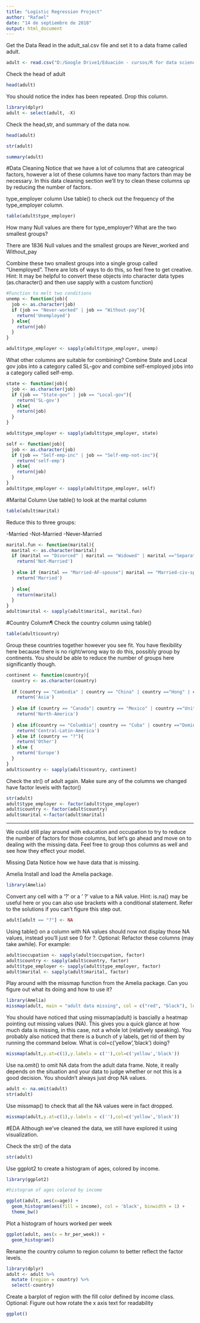 ```yaml
---
title: "Logistic Regression Project"
author: "Rafael"
date: "14 de septiembre de 2018"
output: html_document
---
```


Get the Data
Read in the adult_sal.csv file and set it to a data frame called adult.
```r
adult <- read.csv("D:/Google Drive1/Eduación - cursos/R for data science/R-Course-HTML-Notes/R-Course-HTML-Notes/R-for-Data-Science-and-Machine-Learning/Training Exercises/Machine Learning Projects/CSV files for ML Projects/adult_sal.csv")
```

Check the head of adult
```r
head(adult)
```

You should notice the index has been repeated. Drop this column.
```r
library(dplyr)
adult <- select(adult, -X)
```

Check the head,str, and summary of the data now.
```r
head(adult)

str(adult)

summary(adult)
```

#Data Cleaning
Notice that we have a lot of columns that are cateogrical factors, however a lot of these columns have too many factors than may be necessary. In this data cleaning section we'll try to clean these columns up by reducing the number of factors.

type_employer column
Use table() to check out the frequency of the type_employer column.

```r
table(adult$type_employer)
```

How many Null values are there for type_employer? What are the two smallest groups?

There are 1836 Null values and the smallest groups are Never_worked and Without_pay

Combine these two smallest groups into a single group called "Unemployed". There are lots of ways to do this, so feel free to get creative. Hint: It may be helpful to convert these objects into character data types (as.character() and then use sapply with a custom function)

```r
#Function to melt two conditions
unemp <- function(job){
  job <- as.character(job)
  if (job == "Never-worked" | job == "Without-pay"){
    return('Unemployed')
  } else{
    return(job)
  }
}

adult$type_employer <- sapply(adult$type_employer, unemp)

```

What other columns are suitable for combining? Combine State and Local gov jobs into a category called SL-gov and combine self-employed jobs into a category called self-emp.

```r
state <- function(job){
  job <- as.character(job)
  if (job == "State-gov" | job == "Local-gov"){
    return('SL-gov')
  } else{
    return(job)
  }
}

adult$type_employer <- sapply(adult$type_employer, state)

self <- function(job){
  job <- as.character(job)
  if (job == "Self-emp-inc" | job == "Self-emp-not-inc"){
    return('self-emp')
  } else{
    return(job)
  }
}
adult$type_employer <- sapply(adult$type_employer, self)
```


#Marital Column
Use table() to look at the marital column
```r
table(adult$marital)
```

Reduce this to three groups:

-Married
-Not-Married
-Never-Married
```r
marital.fun <- function(marital){
  marital <- as.character(marital)
  if (marital == "Divorced" | marital == "Widowed" | marital =="Separated"){
    return('Not-Married')
  
  } else if (marital == "Married-AF-spouse"| marital == "Married-civ-spouse"| marital =="Married-spouse-absent") {
    return('Married')
  
  } else{
    return(marital)
  }
}
adult$marital <- sapply(adult$marital, marital.fun)
```

#Country Column¶
Check the country column using table()
```r
table(adult$country)
```

Group these countries together however you see fit. You have flexibility here because there is no right/wrong way to do this, possibly group by continents. You should be able to reduce the number of groups here significantly though.
```r
continent <- function(country){
  country <- as.character(country)
  
  if (country == "Cambodia" | country == "China" | country =="Hong" | country =="India" | country =="Iran" | country =="Japan"| country =="Laos"| country =="Philippines"| country =="Taiwan"|country =="Thailand"| country =="Vietnam"){
    return('Asia')
  
  } else if (country == "Canada"| country == "Mexico" | country =="United-States"| country == "Outlying-US(Guam-USVI-etc)") {
    return('North-America')
  
  } else if(country == "Columbia"| country == "Cuba" | country =="Dominican-Republic"| country == "Ecuador"| country == "El-Salvador"| country == "Guatemala"| country == "Haiti"| country == "Honduras"| country == "Jamaica"| country == "Nicaragua"| country == "Peru"| country == "Puerto-Rico"| country == "South"| country == "Trinidad&Tobago") {
    return('Central-Latin-America')
  } else if (country == "?"){
    return('Other')
  } else {
    return('Europe')
  }
}
adult$country <- sapply(adult$country, continent)
```

Check the str() of adult again. Make sure any of the columns we changed have factor levels with factor()

```r
str(adult)
adult$type_employer <- factor(adult$type_employer)
adult$country <- factor(adult$country)
adult$marital <-factor(adult$marital)

```
_______________
We could still play around with education and occupation to try to reduce the number of factors for those columns, but let's go ahead and move on to dealing with the missing data. Feel free to group thos columns as well and see how they effect your model.

Missing Data
Notice how we have data that is missing.

Amelia
Install and load the Amelia package.
```r
library(Amelia)
```

Convert any cell with a '?' or a ' ?' value to a NA value. Hint: is.na() may be useful here or you can also use brackets with a conditional statement. Refer to the solutions if you can't figure this step out.
```r
adult[adult == "?"] <- NA

```

Using table() on a column with NA values should now not display those NA values, instead you'll just see 0 for ?. Optional: Refactor these columns (may take awhile). For example:
```r
adult$occupation <- sapply(adult$occupation, factor)
adult$country <- sapply(adult$country, factor)
adult$type_employer <- sapply(adult$type_employer, factor)
adult$marital <- sapply(adult$marital, factor)

```

Play around with the missmap function from the Amelia package. Can you figure out what its doing and how to use it?
```r
library(Amelia)
missmap(adult, main = "adult data missing", col = c("red", "black"), legend = FALSE)

```
You should have noticed that using missmap(adult) is bascially a heatmap pointing out missing values (NA). This gives you a quick glance at how much data is missing, in this case, not a whole lot (relatively speaking). You probably also noticed that there is a bunch of y labels, get rid of them by running the command below. What is col=c('yellow','black') doing?

```r
missmap(adult,y.at=c(1),y.labels = c(''),col=c('yellow','black'))
```

Use na.omit() to omit NA data from the adult data frame. Note, it really depends on the situation and your data to judge whether or not this is a good decision. You shouldn't always just drop NA values.
```r
adult <- na.omit(adult)
str(adult)
```

Use missmap() to check that all the NA values were in fact dropped.
```r
missmap(adult,y.at=c(1),y.labels = c(''),col=c('yellow','black'))

```

#EDA
Although we've cleaned the data, we still have explored it using visualization.

Check the str() of the data
```r
str(adult)
```

Use ggplot2 to create a histogram of ages, colored by income.
```r
library(ggplot2)
```

```r
#histogram of ages colored by income

ggplot(adult, aes(x=age)) + 
  geom_histogram(aes(fill = income), col = 'black', binwidth = 1) +
  theme_bw()

```

Plot a histogram of hours worked per week
```r
ggplot(adult, aes(x = hr_per_week)) +
  geom_histogram()
```

Rename the country column to region column to better reflect the factor levels.

```r
library(dplyr)
adult <- adult %>%
  mutate (region = country) %>%
  select(-country)
```

Create a barplot of region with the fill color defined by income class. Optional: Figure out how rotate the x axis text for readability
```r
ggplot()
```

